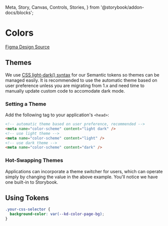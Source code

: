   Meta,
  Story,
  Canvas,
  Controls,
  Stories,
} from '@storybook/addon-docs/blocks';

<Meta of={ColorStories} />

# Colors

[Figma Design Source](https://www.figma.com/file/5TqtPa7KWfhJbQv6ELnbqf/Foundation?node-id=72%3A17784&mode=dev)

## Themes

We use [CSS light-dark() syntax](https://developer.mozilla.org/en-US/docs/Web/CSS/color_value/light-dark) for our Semantic tokens so themes can be managed easily. It is recommended to use the automatic theme based on user preference unless you are migrating from 1.x and need time to manually update custom code to accomodate dark mode.

### Setting a Theme

Add the following tag to your application's `<head>`:

```html
<!-- automatic theme based on user preference, recommended -->
<meta name="color-scheme" content="light dark" />
<!-- use light theme -->
<meta name="color-scheme" content="light" />
<!-- use dark theme -->
<meta name="color-scheme" content="dark" />
```

### Hot-Swapping Themes

Applications can incorporate a theme switcher for users, which can operate simply by changing the value in the above example. You'll notice we have one built-in to Storybook.

## Using Tokens

```css
.your-css-selector {
  background-color: var(--kd-color-page-bg);
}
```
